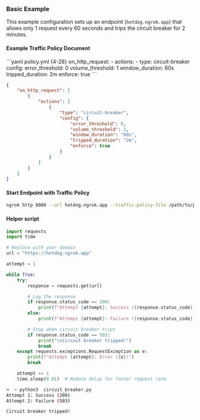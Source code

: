 ### Basic Example

This example configuration sets up an endpoint (`hotdog.ngrok.app`) that allows only 1 request every 60 seconds and trips the circuit breaker for 2 minutes.

#### Example Traffic Policy Document

<CodeGroup>
```yaml policy.yml {4-28}
on_http_request:
  - actions:
      - type: circuit-breaker
        config:
          error_threshold: 0
          volume_threshold: 1
          window_duration: 60s
          tripped_duration: 2m
          enforce: true
```

```json policy.json {5-51}
{
	"on_http_request": [
		{
			"actions": [
				{
					"type": "circuit-breaker",
					"config": {
						"error_threshold": 0,
						"volume_threshold": 1,
						"window_duration": "60s",
						"tripped_duration": "2m",
						"enforce": true
					}
				}
			]
		}
	]
}
```

</CodeGroup>

#### Start Endpoint with Traffic Policy

```bash
ngrok http 8080 --url hotdog.ngrok.app --traffic-policy-file /path/to/policy.yml
```

#### Helper script

```python
import requests
import time

# Replace with your domain
url = "https://hotdog.ngrok.app"

attempt = 1

while True:
    try:
        response = requests.get(url)

        # Log the response
        if response.status_code == 200:
            print(f"Attempt {attempt}: Success ({response.status_code})")
        else:
            print(f"Attempt {attempt}: Failure ({response.status_code})")

        # Stop when circuit breaker trips
        if response.status_code == 503:
            print("\nCircuit breaker tripped!")
            break
    except requests.exceptions.RequestException as e:
        print(f"Attempt {attempt}: Error ({e})")
        break

    attempt += 1
    time.sleep(0.01)  # Reduce delay for faster request rate
```

```bash
➜  ~ python3  circuit_breaker.py
Attempt 1: Success (200)
Attempt 2: Failure (503)

Circuit breaker tripped!
```
